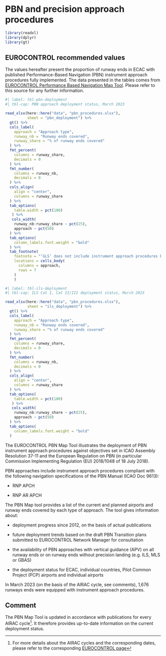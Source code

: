 # PBN and precision approach procedures {#sec-pbn-and-precision-approach-procedures}

```r
library(readxl)
library(dplyr)
library(gt)
```

## EUROCONTROL recommended values

The values hereafter present the proportion of runway ends in ECAC with published 
Performance-Based Navigation (PBN) instrument approach procedures fully implemented.
The data presented in the tables comes from [EUROCONTROL Performance Based Navigation Map Tool](https://www.eurocontrol.int/platform/performance-based-navigation-map-tool). 
Please refer to this source for any further information.

```r
#| label: tbl-pbn-deployment
#| tbl-cap: PBN approach deployment status, March 2023

read_xlsx(here::here("data", "pbn_procedures.xlsx"),
          sheet = "pbn_deployment") %>% 
  gt() %>% 
  cols_label(
    approach = "Approach type",
    runway_nb = "Runway ends covered",
    runway_share = "% of runway ends covered"
  ) %>% 
  fmt_percent(
    columns = runway_share,
    decimals = 0
  ) %>% 
  fmt_number(
    columns = runway_nb,
    decimals = 0
  ) %>% 
  cols_align(
    align = "center",
    columns = runway_share
  ) %>% 
  tab_options(
    table.width = pct(100)
   ) %>% 
   cols_width(
    runway_nb:runway_share ~ pct(25),
    approach ~ pct(50)
  ) %>% 
  tab_options(
    column_labels.font.weight = "bold"
  ) %>%
  tab_footnote(
    footnote = "’GLS’ does not include instrument approach procedures based on GBAS proprietary precursor systems",
    locations = cells_body(
      columns = approach,
      rows = 7
    )
    )  
```

```r
#| label: tbl-ils-deployment
#| tbl-cap: ILS Cat I, Cat II/III deployment status, March 2023

read_xlsx(here::here("data", "pbn_procedures.xlsx"),
          sheet = "ils_deployment") %>% 
  gt() %>% 
  cols_label(
    approach = "Approach type",
    runway_nb = "Runway ends covered",
    runway_share = "% of runway ends covered"
  ) %>% 
  fmt_percent(
    columns = runway_share,
    decimals = 0
  ) %>% 
  fmt_number(
    columns = runway_nb,
    decimals = 0
  ) %>% 
  cols_align(
    align = "center",
    columns = runway_share
  ) %>% 
  tab_options(
    table.width = pct(100)
   ) %>% 
   cols_width(
    runway_nb:runway_share ~ pct(25),
    approach ~ pct(50)
  ) %>% 
  tab_options(
    column_labels.font.weight = "bold"
  )
```

The EUROCONTROL PBN Map Tool illustrates the deployment of PBN instrument 
approach procedures against objectives set in ICAO Assembly Resolution 37-11 
and the European Regulation on PBN (in particular Commission Implementing 
Regulation (EU) 2018/1048 of 18 July 2018). 

PBN approaches include instrument approach procedures compliant with the 
following navigation specifications of the PBN Manual (ICAO Doc 9613):

* RNP APCH

* RNP AR APCH

The PBN Map tool provides a list of the current and planned airports and runway 
ends covered by each type of approach. The tool gives information about:

* deployment progress since 2012, on the basis of actual publications

* future deployment trends based on the draft PBN Transition plans submitted to EUROCONTROL Network Manager for consultation

* the availability of PBN approaches with vertical guidance (APV) on all runway ends or on runway ends without precision landing (e.g. ILS, MLS or GBAS)

* the deployment status for ECAC, individual countries, Pilot Common Project (PCP) airports and individual airports

In March 2023 (on the basis of the AIRAC cycle, see comments), 1,676 runways ends
were equipped with instrument approach procedures.

## Comment

The PBN Map Tool is updated in accordance with publications for every AIRAC cycle^[For more details about the AIRAC cycles and the corresponding dates, please refer to the corresponding [EUROCONTROL page](https://www.eurocontrol.int/publication/aeronautical-information-regulation-and-control-airac-dates)].
It therefore provides up-to-date information on the current deployment status.


